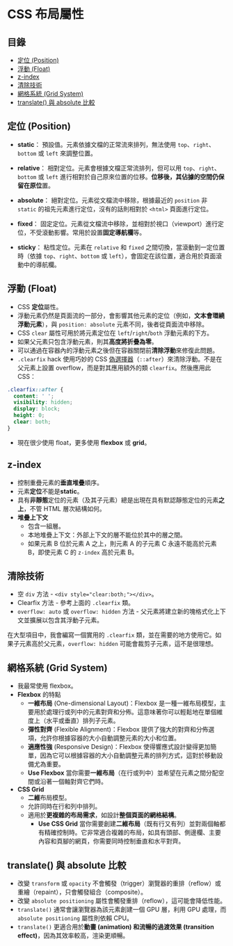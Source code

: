 # CSS 布局屬性

## 目錄
- [定位 (Position)](#定位-position)
- [浮動 (Float)](#浮動-float)
- [z-index](#z-index)
- [清除技術](#清除技術)
- [網格系統 (Grid System)](#網格系統-grid-system)
- [translate() 與 absolute 比較](#translate-與-absolute-比較)

## 定位 (Position)
* **static**：
  預設值。元素依據文檔的正常流來排列，無法使用 `top`、`right`、`bottom` 或 `left` 來調整位置。

* **relative**：
  相對定位。元素會根據文檔正常流排列，但可以用 `top`、`right`、`bottom` 或 `left` 進行相對於自己原來位置的位移。**位移後，其佔據的空間仍保留在原位**置。

* **absolute**：
  絕對定位。元素從文檔流中移除，根據最近的 `position` 非 `static` 的祖先元素進行定位，沒有的話則相對於 `<html>` 頁面進行定位。

* **fixed**：
  固定定位。元素從文檔流中移除，並相對於視口（viewport）進行定位，不受滾動影響。常用於設置**固定導航欄**等。

* **sticky**：
  粘性定位。元素在 `relative` 和 `fixed` 之間切換，當滾動到一定位置時（依據 `top`、`right`、`bottom` 或 `left`），會固定在該位置，適合用於頁面滾動中的導航欄。

## 浮動 (Float)
* CSS **定位**屬性。
* 浮動元素仍然是頁面流的一部分，會影響其他元素的定位（例如，**文本會環繞浮動元素**），與 `position: absolute` 元素不同，後者從頁面流中移除。
* CSS `clear` 屬性可用於將元素定位在 `left`/`right`/`both` 浮動元素的下方。
* 如果父元素只包含浮動元素，則其**高度將折疊為零**。
* 可以通過在容器內的浮動元素之後但在容器關閉前**清除浮動**來修復此問題。
* `.clearfix` hack 使用巧妙的 CSS [偽選擇器](https://www.frontendinterviewhandbook.com/css-questions#describe-pseudo-elements-and-discuss-what-they-are-used-for)（`::after`）來清除浮動。不是在父元素上設置 overflow，而是對其應用額外的類 `clearfix`。然後應用此 CSS：

```css
.clearfix::after {
  content: ' ';
  visibility: hidden;
  display: block;
  height: 0;
  clear: both;
}
```

* 現在很少使用 float，更多使用 **flexbox** 或 **grid**。

## z-index
* 控制重疊元素的**垂直堆疊**順序。
* 元素**定位**不能是**static**。
* 具有**非靜態**定位的元素（及其子元素）總是出現在具有默認靜態定位的元素**之上**，不管 HTML 層次結構如何。
* **堆疊上下文**
  * 包含一組層。
  * 本地堆疊上下文：外部上下文的層不能位於其中的層之間。
  * 如果元素 B 位於元素 A 之上，則元素 A 的子元素 C 永遠不能高於元素 B，即使元素 C 的 `z-index` 高於元素 B。

## 清除技術
* 空 `div` 方法 - `<div style="clear:both;"></div>`。
* Clearfix 方法 - 參考上面的 `.clearfix` 類。
* `overflow: auto` 或 `overflow: hidden` 方法 - 父元素將建立新的塊格式化上下文並擴展以包含其浮動子元素。

在大型項目中，我會編寫一個實用的 `.clearfix` 類，並在需要的地方使用它。如果子元素高於父元素，`overflow: hidden` 可能會裁剪子元素，這不是很理想。

## 網格系統 (Grid System)
* 我最常使用 flexbox。
* **Flexbox** 的特點
  * **一維布局** (One-dimensional Layout)：Flexbox 是一種一維布局模型，主要用於處理行或列中的元素對齊和分佈。這意味著你可以輕鬆地在單個維度上（水平或垂直）排列子元素。
  * **彈性對齊** (Flexible Alignment)：Flexbox 提供了強大的對齊和分佈選項，允許你根據容器的大小自動調整元素的大小和位置。
  * **適應性強** (Responsive Design)：Flexbox 使得響應式設計變得更加簡單，因為它可以根據容器的大小自動調整元素的排列方式，這對於移動設備尤為重要。
  * **Use Flexbox** 當你需要**一維布局**（在行或列中）並希望在元素之間分配空間或沿著一個軸對齊它們時。
* **CSS Grid**
  * **二維**布局模型。
  * 允許同時在行和列中排列。
  * 適用於**更複雜的布局需求**，如設計**整個頁面的網格結構**。
    * **Use CSS Grid** 當你需要創建**二維布局**（既有行又有列）並對兩個軸都有精確控制時。它非常適合複雜的布局，如具有頭部、側邊欄、主要內容和頁腳的網頁，你需要同時控制垂直和水平對齊。

## translate() 與 absolute 比較
* 改變 `transform` 或 `opacity` 不會觸發（trigger）瀏覽器的重排（reflow）或重繪（repaint），只會觸發組合（composite）。
* 改變 `absolute positioning` 屬性會觸發重排（reflow），這可能會降低性能。
* `translate()` 通常會讓瀏覽器為該元素創建一個 GPU 層，利用 GPU 處理，而 `absolute positioning` 屬性則依賴 CPU。
* `translate()` 更適合用於**動畫 (animation) 和流暢的過渡效果 (transition effect)**，因為其效率較高，渲染更順暢。 